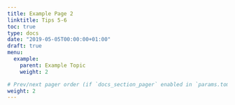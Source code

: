 ```yaml
---
title: Example Page 2
linktitle: Tips 5-6
toc: true
type: docs
date: "2019-05-05T00:00:00+01:00"
draft: true
menu:
  example:
    parent: Example Topic
    weight: 2

# Prev/next pager order (if `docs_section_pager` enabled in `params.toml`)
weight: 2
---
```


